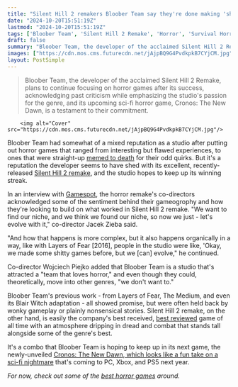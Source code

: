 ```yaml
---
title: "Silent Hill 2 remakers Bloober Team say they're done making 'shitty' games after turning over a new leaf with the horror classic"
date: "2024-10-20T15:51:19Z"
lastmod: "2024-10-20T15:51:19Z"
tags: ['Bloober Team', 'Silent Hill 2 Remake', 'Horror', 'Survival Horror', 'PC', 'Xbox', 'PS5', 'Cronos: The New Dawn']
draft: false
summary: "Bloober Team, the developer of the acclaimed Silent Hill 2 Remake, plans to continue focusing on horror games after its success, acknowledging past criticism while emphasizing the studio's passion for the genre, and its upcoming sci-fi horror game, Cronos: The New Dawn, is a testament to their commitment."
images: ["https://cdn.mos.cms.futurecdn.net/jAjpBQ9G4PvdkpkB7CYjCM.jpg"]
layout: PostSimple
---
```

> Bloober Team, the developer of the acclaimed Silent Hill 2 Remake, plans to continue focusing on horror games after its success, acknowledging past criticism while emphasizing the studio's passion for the genre, and its upcoming sci-fi horror game, Cronos: The New Dawn, is a testament to their commitment.


        <img alt="Cover" src="https://cdn.mos.cms.futurecdn.net/jAjpBQ9G4PvdkpkB7CYjCM.jpg"/>
        
Bloober Team had somewhat of a mixed reputation as a studio after putting out horror games that ranged from interesting but flawed experiences, to ones that were straight-up [memed to death](https://www.youtube.com/watch?v=coqoGEOcxAA) for their odd quirks. But it's a reputation the developer seems to have shed with its excellent, recently-released [Silent Hill 2 remake](https://www.gamesradar.com/games/survival-horror/silent-hill-2-remake-review/https://www.gamesradar.com/games/survival-horror/silent-hill-2-remake-guide/), and the studio hopes to keep up its winning streak.

In an interview with [Gamespot](https://www.gamespot.com/articles/bloober-team-says-its-done-with-shitty-games-and-silent-hill-2-remake-wasnt-a-fluke/1100-6527269/), the horror remake's co-directors acknowledged some of the sentiment behind their gameogrophy and how they're looking to build on what worked in Silent Hill 2 remake. "We want to find our niche, and we think we found our niche, so now we just - let's evolve with it," co-director Jacek Zieba said.

"And how that happens is more complex, but it also happens organically in a way, like with Layers of Fear [2016], people in the studio were like, 'Okay, we made some shitty games before, but we [can] evolve," he continued.

Co-director Wojciech Piejko added that Bloober Team is a studio that's attracted a "team that loves horror," and even though they could, theoretically, move into other genres, "we don't want to." 

Bloober Team's previous work - from Layers of Fear, The Medium, and even its Blair Witch adaptation - all showed promise, but were often held back by wonky gameplay or plainly nonsensical stories. Silent Hill 2 remake, on the other hand, is easily the company's best received, [best reviewed](https://www.gamesradar.com/games/survival-horror/silent-hill-2-remake-review/) game of all time with an atmosphere dripping in dread and combat that stands tall alongside some of the genre's best.

It's a combo that Bloober Team is hoping to keep up in its next game, the newly-unveiled [Cronos: The New Dawn, which looks like a fun take on a sci-fi nightmare](https://www.gamesradar.com/games/survival-horror/riding-high-on-the-silent-hill-2-remake-bloober-team-reveals-an-original-survival-horror-ip-that-looks-like-a-fun-sci-fi-nightmare/) that's coming to PC, Xbox, and PS5 next year.

*For now, check out some of the *[<em>best horror games</em>](https://www.gamesradar.com/best-horror-games/)* around.* 
        